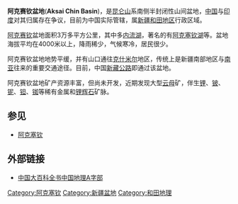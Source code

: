 '''阿克赛钦盆地'''('''Aksai Chin Basin''')，是[[昆仑山|昆仑山]]系南侧半封闭性山间盆地，[[中国|中国]]与[[印度|印度]]对其归属存在争议，目前为中国实际管辖，属[[新疆|新疆]][[和田地区|和田地区]]行政区域。

[[阿克赛钦|阿克赛钦]]盆地面积3万多平方公里，其中多[[内流湖|内流湖]]，著名的有[[阿克塞钦湖|阿克塞钦湖]]等。盆地海拔平均在4000米以上，降雨稀少，气候寒冷，居民很少。

阿克赛钦盆地地势平缓，并有山口通往[[克什米尔|克什米尔]]地区，传统上是新疆南部地区与[[南亚|南亚]]往来的重要交通途径。目前，中国[[新藏公路|新藏公路]]即通过该盆地。

阿克赛钦盆地矿产资源丰富，但尚未开发，近期发现大型[[云母|云母]]矿，伴生[[锂|锂]]、[[铍|铍]]、[[铌|铌]]、[[钽|钽]]、[[铷|铷]]等稀有金属和[[锂辉石|锂辉石]]矿脉。

==参见==
*[[阿克塞钦|阿克塞钦]]

==外部链接==
* [http://www.white-collar.net/02-lib/01-zg/03-guoxue/%C6%E4%CB%FB%C0%FA%CA%B7%CA%E9%BC%AE/%D7%A8%CC%E2%C0%E0/%CE%C4%BB%AF/%D6%D0%B9%FA%B4%F3%B0%D9%BF%C6%C8%AB%CA%E9%D6%D0%B9%FA%B5%D8%C0%ED/Resource/Book/Edu/JXCKS/TS090002/0001_ts090002.htm 中国大百科全书中国地理A字部] {{Wayback|url=http://www.white-collar.net/02-lib/01-zg/03-guoxue/%C6%E4%CB%FB%C0%FA%CA%B7%CA%E9%BC%AE/%D7%A8%CC%E2%C0%E0/%CE%C4%BB%AF/%D6%D0%B9%FA%B4%F3%B0%D9%BF%C6%C8%AB%CA%E9%D6%D0%B9%FA%B5%D8%C0%ED/Resource/Book/Edu/JXCKS/TS090002/0001_ts090002.htm |date=20190713063837 }}

[[Category:阿克塞钦|Category:阿克塞钦]]
[[Category:新疆盆地|Category:新疆盆地]]
[[Category:和田地理|Category:和田地理]]